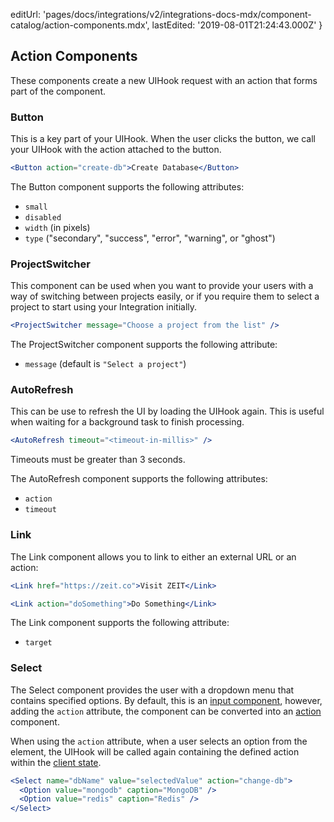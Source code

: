 
  editUrl:
    'pages/docs/integrations/v2/integrations-docs-mdx/component-catalog/action-components.mdx',
  lastEdited: '2019-08-01T21:24:43.000Z'
}

## Action Components

These components create a new UIHook request with an action that forms part of the component.

### Button

This is a key part of your UIHook. When the user clicks the button, we call your UIHook with the action attached to the button.

```jsx
<Button action="create-db">Create Database</Button>
```

The Button component supports the following attributes:

- `small`
- `disabled`
- `width` (in pixels)
- `type` ("secondary", "success", "error", "warning", or "ghost")

### ProjectSwitcher

This component can be used when you want to provide your users with a way of switching between projects easily, or if you require them to select a project to start using your Integration initially.

```jsx
<ProjectSwitcher message="Choose a project from the list" />
```

The ProjectSwitcher component supports the following attribute:

- `message` (default is `"Select a project"`)

### AutoRefresh

This can be use to refresh the UI by loading the UIHook again. This is useful when waiting for a background task to finish processing.

```jsx
<AutoRefresh timeout="<timeout-in-millis>" />
```

<Note>Timeouts must be greater than 3 seconds.</Note>

The AutoRefresh component supports the following attributes:

- `action`
- `timeout`

### Link

The Link component allows you to link to either an external URL or an action:

```jsx
<Link href="https://zeit.co">Visit ZEIT</Link>
```

```jsx
<Link action="doSomething">Do Something</Link>
```

The Link component supports the following attribute:

- `target`

### Select

The Select component provides the user with a dropdown menu that contains specified options.
By default, this is an [input component](/docs/integrations#component-catalog/input-components),
however, adding the `action` attribute, the component can be converted into an [action](#component-catalog/action-components) component.

When using the `action` attribute, when a user selects an option from the element, the UIHook will be called again containing the defined action within the [client state](#creating-user-interfaces/client-state).

```jsx
<Select name="dbName" value="selectedValue" action="change-db">
  <Option value="mongodb" caption="MongoDB" />
  <Option value="redis" caption="Redis" />
</Select>
```
